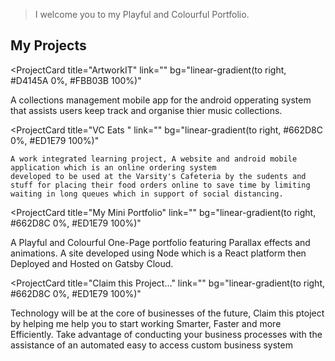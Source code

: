  >I welcome you to my Playful and Colourful Portfolio.
## My Projects

<ProjectCard
	title="ArtworkIT"
	link=""
	bg="linear-gradient(to right, #D4145A 0%, #FBB03B 100%)"
>
 A collections management mobile app for the android opperating system that assists users keep track and organise thier music collections.
</ProjectCard>

<ProjectCard
	title="VC Eats "
	link=""
	bg="linear-gradient(to right, #662D8C 0%, #ED1E79 100%)"
>
	A work integrated learning project, A website and android mobile application which is an online ordering system 
	developed to be used at the Varsity's Cafeteria by the sudents and stuff for placing their food orders online to save time by limiting waiting in long queues which in support of social distancing.
</ProjectCard>


<ProjectCard
	title="My Mini Portfolio"
	link=""
	bg="linear-gradient(to right, #662D8C 0%, #ED1E79 100%)"
>
A Playful and Colourful One-Page portfolio featuring Parallax effects and animations.
 A site developed using Node which is a React platform then Deployed and Hosted on Gatsby Cloud.
 </ProjectCard>

<ProjectCard
	title="Claim this Project..."
	link=""
	bg="linear-gradient(to right, #662D8C 0%, #ED1E79 100%)"
>
Technology will be at the core of businesses of the future, Claim this ptoject by helping me
help you to start working Smarter, Faster and more Efficiently.
Take advantage of conducting your business processes with the assistance of an automated easy to access custom business system
 </ProjectCard>



